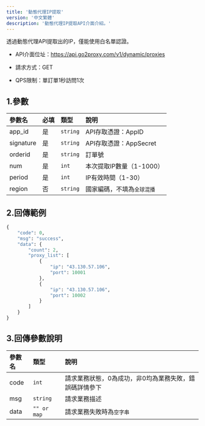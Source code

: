 ```yaml
---
title: '動態代理IP提取'
version: '中文繁體'
description: '動態代理IP提取API介面介紹。'
---
```


<Note>透過動態代理API提取出的IP，僅能使用白名單認證。</Note>

* API介面位址：https://api.go2proxy.com/v1/dynamic/proxies

* 請求方式：GET

* QPS限制：單訂單1秒訪問1次

## 1.參數

| 參數名       | 必填 | 類型       | 說明             |
| :-------- | :- | :------- | :------------- |
| app_id   | 是  | `string` | API存取憑證：AppID        |
| signature | 是  | `string` | API存取憑證：AppSecret       |
| orderid   | 是  | `string` | 訂單號            |
| num       | 是  | `int`    | 本次提取IP數量（1-1000）    |
| period    | 是  | `int`    | IP有效時間（1-30）      |
| region    | 否  | `string` | 國家編碼，不填為`全球混播` |

## 2.回傳範例

```python 程式碼範例
{
    "code": 0,
    "msg": "success",
    "data": {
        "count": 2,
        "proxy_list": [
            {
                "ip": "43.130.57.106",
                "port": 10001
            },
            {
                "ip": "43.130.57.106",
                "port": 10002
            }
        ]
    }
}
```

## 3.回傳參數說明

| 參數名  | 類型          | 說明                           |
| :--- | :---------- | :--------------------------- |
| code | `int`       | 請求業務狀態，0為成功，非0均為業務失敗，錯誤碼詳情參下 |
| msg  | `string`    | 請求業務描述                |
| data | `"" or map` | 請求業務失敗時為`空字串`                |